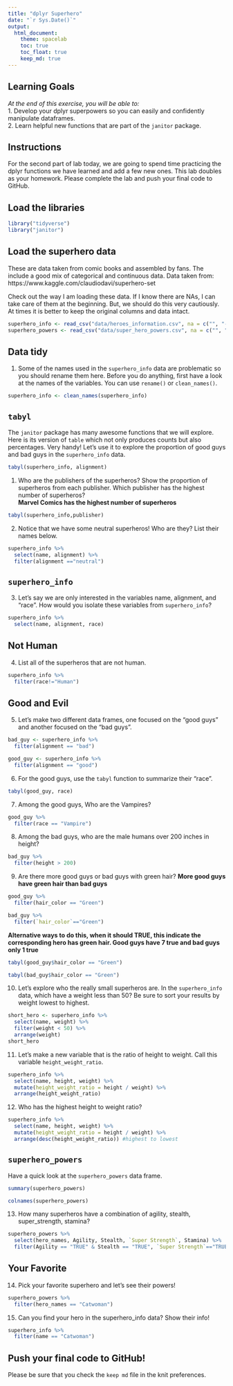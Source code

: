 ```yaml
---
title: "dplyr Superhero"
date: "`r Sys.Date()`"
output:
  html_document: 
    theme: spacelab
    toc: true
    toc_float: true
    keep_md: true
---
```


## Learning Goals  
*At the end of this exercise, you will be able to:*    
1. Develop your dplyr superpowers so you can easily and confidently manipulate dataframes.  
2. Learn helpful new functions that are part of the `janitor` package.  

## Instructions
For the second part of lab today, we are going to spend time practicing the dplyr functions we have learned and add a few new ones. This lab doubles as your homework. Please complete the lab and push your final code to GitHub.  

## Load the libraries
```r
library("tidyverse")
library("janitor")
```

## Load the superhero data
These are data taken from comic books and assembled by fans. The include a good mix of categorical and continuous data.  Data taken from: https://www.kaggle.com/claudiodavi/superhero-set  

Check out the way I am loading these data. If I know there are NAs, I can take care of them at the beginning. But, we should do this very cautiously. At times it is better to keep the original columns and data intact.  
```r
superhero_info <- read_csv("data/heroes_information.csv", na = c("", "-99", "-")) #anything in the c() will be convert into NA
superhero_powers <- read_csv("data/super_hero_powers.csv", na = c("", "-99", "-"))
```

## Data tidy
1. Some of the names used in the `superhero_info` data are problematic so you should rename them here. Before you do anything, first have a look at the names of the variables. You can use `rename()` or `clean_names()`. 
```r
superhero_info <- clean_names(superhero_info)
```


## `tabyl`
The `janitor` package has many awesome functions that we will explore. Here is its version of `table` which not only produces counts but also percentages. Very handy! Let's use it to explore the proportion of good guys and bad guys in the `superhero_info` data.  
```r
tabyl(superhero_info, alignment)
```

1. Who are the publishers of the superheros? Show the proportion of superheros from each publisher. Which publisher has the highest number of superheros?  
**Marvel Comics has the highest number of superheros**
```r
tabyl(superhero_info,publisher)
```


2. Notice that we have some neutral superheros! Who are they? List their names below.  
```r
superhero_info %>% 
  select(name, alignment) %>% 
  filter(alignment =="neutral")

```


## `superhero_info`
3. Let's say we are only interested in the variables name, alignment, and "race". How would you isolate these variables from `superhero_info`?
```r
superhero_info %>% 
  select(name, alignment, race)
```


## Not Human
4. List all of the superheros that are not human.
```r
superhero_info %>% 
  filter(race!="Human")
```


## Good and Evil
5. Let's make two different data frames, one focused on the "good guys" and another focused on the "bad guys".
```r
bad_guy <- superhero_info %>% 
  filter(alignment == "bad")
```

```r
good_guy <- superhero_info %>% 
  filter(alignment == "good")
```


6. For the good guys, use the `tabyl` function to summarize their "race".
```r
tabyl(good_guy, race)
```


7. Among the good guys, Who are the Vampires?
```r
good_guy %>% 
  filter(race == "Vampire")
```

8. Among the bad guys, who are the male humans over 200 inches in height?
```r
bad_guy %>% 
  filter(height > 200)
```


9. Are there more good guys or bad guys with green hair? 
**More good guys have green hair than bad guys**

```r
good_guy %>% 
  filter(hair_color == "Green")
```

```r
bad_guy %>% 
  filter(`hair_color`=="Green")
```


**Alternative ways to do this, when it should TRUE, this indicate the corresponding hero has green hair.  Good guys have 7 true and bad guys only 1 true**
```r
tabyl(good_guy$hair_color == "Green")
```

```r
tabyl(bad_guy$hair_color == "Green")
```

10. Let's explore who the really small superheros are. In the `superhero_info` data, which have a weight less than 50? Be sure to sort your results by weight lowest to highest.  

```r
short_hero <- superhero_info %>% 
  select(name, weight) %>% 
  filter(weight < 50) %>% 
  arrange(weight)
short_hero
```


11. Let's make a new variable that is the ratio of height to weight. Call this variable `height_weight_ratio`.    
```r
superhero_info %>% 
  select(name, height, weight) %>% 
  mutate(height_weight_ratio = height / weight) %>% 
  arrange(height_weight_ratio)
```


12. Who has the highest height to weight ratio?  
```r
superhero_info %>% 
  select(name, height, weight) %>% 
  mutate(height_weight_ratio = height / weight) %>% 
  arrange(desc(height_weight_ratio)) #highest to lowest
```


## `superhero_powers`
Have a quick look at the `superhero_powers` data frame. 
```r
summary(superhero_powers)
```
```r
colnames(superhero_powers)
```


13. How many superheros have a combination of agility, stealth, super_strength, stamina?
```r
superhero_powers %>% 
  select(hero_names, Agility, Stealth, `Super Strength`, Stamina) %>% 
  filter(Agility == "TRUE" & Stealth == "TRUE", `Super Strength`=="TRUE", Stamina =="TRUE")
```


## Your Favorite
14. Pick your favorite superhero and let's see their powers!  
```r
superhero_powers %>% 
  filter(hero_names == "Catwoman")
```


15. Can you find your hero in the superhero_info data? Show their info!  
```r
superhero_info %>% 
  filter(name == "Catwoman")
```


## Push your final code to GitHub!
Please be sure that you check the `keep md` file in the knit preferences.  